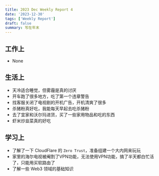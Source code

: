 ```yaml
---
title: 2023 Dec Weekly Report 4
date: '2023-12-30'
tags: ['Weekly Report']
draft: false
summary: 写在年末
---
```


<TOCInline toc={props.toc}/>

## 工作上

- None


## 生活上

- 天冷适合睡觉，但雾霾是真的讨厌
- 开车跑了很多地方，吃了第一个违章警告
- 找客服关闭了电视剧的开机广告，开机清爽了很多
- 杀猪粉真好吃，我能每天早起去吃杀猪粉
- 去了宜家和沃尔玛进货，买了一些家用物品和吃的东西
- 虾米炒韭菜真的好吃


## 学习上

- 了解了一下 CloudFlare 的 `Zero Trust`，准备组建一个大内网来玩玩
- 家里的海尔电视被阉割了VPN功能，无法使用VPN功能，搞了半天都白忙活了，只能用买软路由了
- 了解一些 Web3 领域的基础知识





